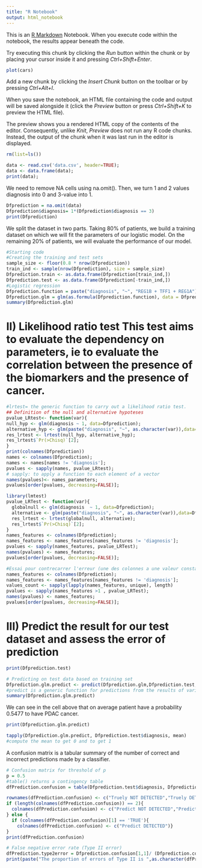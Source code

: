 ```yaml
---
title: "R Notebook"
output: html_notebook
---
```


This is an [R Markdown](http://rmarkdown.rstudio.com) Notebook. When you execute code within the notebook, the results appear beneath the code.

Try executing this chunk by clicking the *Run* button within the chunk or by placing your cursor inside it and pressing *Ctrl+Shift+Enter*.

```r
plot(cars)
```

Add a new chunk by clicking the *Insert Chunk* button on the toolbar or by pressing *Ctrl+Alt+I*.

When you save the notebook, an HTML file containing the code and output will be saved alongside it (click the *Preview* button or press *Ctrl+Shift+K* to preview the HTML file).

The preview shows you a rendered HTML copy of the contents of the editor. Consequently, unlike *Knit*, *Preview* does not run any R code chunks. Instead, the output of the chunk when it was last run in the editor is displayed.

```r
rm(list=ls())
```

```r
data <- read.csv('data.csv', header=TRUE);
data <- data.frame(data);
print(data);
```

We need to remove NA cells using na.omit(). Then, we turn 1 and 2 values diagnosis into 0 and 3-value into 1.

```r
Dfprediction = na.omit(data)
Dfprediction$diagnosis= 1*(Dfprediction$diagnosis == 3)
print(Dfprediction)
```

We split the dataset in two parts. Taking 80% of patients, we build a training dataset on which we will fit the parameters of our logistic model. On the remaining 20% of patients, we will evaluate the performance of our model.

```r
#Starting code
#Creating the training and test sets
sample_size <- floor(0.8 * nrow(Dfprediction))
train_ind <- sample(nrow(Dfprediction), size = sample_size)
Dfprediction.train <- as.data.frame(Dfprediction[train_ind,])
Dfprediction.test <- as.data.frame(Dfprediction[-train_ind,])
#Logistic regression
Dfprediction.function = paste("diagnosis", "~", "REG1B + TFF1 + REG1A")
Dfprediction.glm = glm(as.formula(Dfprediction.function), data = Dfprediction.train , family = binomial)
summary(Dfprediction.glm)
```

# II) Likelihood ratio test This test aims to evaluate the dependency on parameters, ie to evaluate the correlation between the presence of the biomarkers and the presence of cancer.

```r
#lrtest= the generic function to carry out a likelihood ratio test. 
## Definition of the null and alternative hypoteses
pvalue_LRtest<- function(var){
null_hyp <- glm(diagnosis ~ 1, data=Dfprediction);
alternative_hyp <- glm(paste("diagnosis", "~", as.character(var)),data=Dfprediction);
res_lrtest <- lrtest(null_hyp, alternative_hyp);
res_lrtest$`Pr(>Chisq)`[2]; 
}
print(colnames(Dfprediction))
names <- colnames(Dfprediction);
names <- names[names != 'diagnosis'];
pvalues <- sapply(names, pvalue_LRtest);
# sapply: to apply a function to each element of a vector 
names(pvalues)<- names_parameters;
pvalues[order(pvalues, decreasing=FALSE)];
```

```r
library(lmtest)
pvalue_LRTest <- function(var){
  globalnull <- glm(diagnosis  ~ 1, data=Dfprediction);
  alternative <- glm(paste("diagnosis", "~", as.character(var)),data=Dfprediction);
  res_lrtest <- lrtest(globalnull, alternative);
  res_lrtest$`Pr(>Chisq)`[2];
}
names_features <- colnames(Dfprediction);
names_features <- names_features[names_features != 'diagnosis'];
pvalues <- sapply(names_features, pvalue_LRTest);
names(pvalues) <- names_features;
pvalues[order(pvalues, decreasing=FALSE)];
```

```r
#Essai pour contrecarrer l'erreur (une des colonnes a une valeur constante, fait bugger, ne calculer que sur les colonnes dont la valeur est non constante)
names_features <- colnames(Dfprediction);
names_features <- names_features[names_features != 'diagnosis'];
values_count <- sapply(lapply(names_features, unique), length)
pvalues <- sapply(names_features >1 , pvalue_LRTest);
names(pvalues) <- names_features;
pvalues[order(pvalues, decreasing=FALSE)];
```

# III) Predict the result for our test dataset and assess the error of prediction

```r
print(Dfprediction.test)
```
```r
# Predicting on test data based on training set
Dfprediction.glm.predict <- predict(Dfprediction.glm,Dfprediction.test, type = "response")
#predict is a generic function for predictions from the results of various model fitting functions
summary(Dfprediction.glm.predict)
```
We can see in the cell above that on average patient have a probability 0.5477 to have PDAC cancer.



```r
print(Dfprediction.glm.predict)
```
```r
tapply(Dfprediction.glm.predict, Dfprediction.test$diagnosis, mean)
#compute the mean to get 0 and to get 1
```
A confusion matrix is a tabular summary of the number of correct and incorrect predictions made by a classifier. 
```r
# Confusion matrix for threshold of p
p = 0.5
#table() returns a contingency table
dfPrediction.confusion = table(Dfprediction.test$diagnosis, Dfprediction.glm.predict > p)

rownames(dfPrediction.confusion) <- c("Truely NOT DETECTED","Truely DETECTED");
if (length(colnames(dfPrediction.confusion)) == 2){
  colnames(dfPrediction.confusion) <- c("Predict NOT DETECTED","Predict DETECTED")
} else {
  if (colnames(dfPrediction.confusion)[1] == 'TRUE'){
    colnames(dfPrediction.confusion) <- c("Predict DETECTED")}
}
print(dfPrediction.confusion)
```
```r
# False negative error rate (Type II error)
dfPrediction.type2error = Dfprediction.confusion[1,1]/ (Dfprediction.confusion[1,1]+Dfprediction.confusion[2,2])
print(paste("The proportion of errors of Type II is ",as.character(dfPrediction.type2error)));
```

